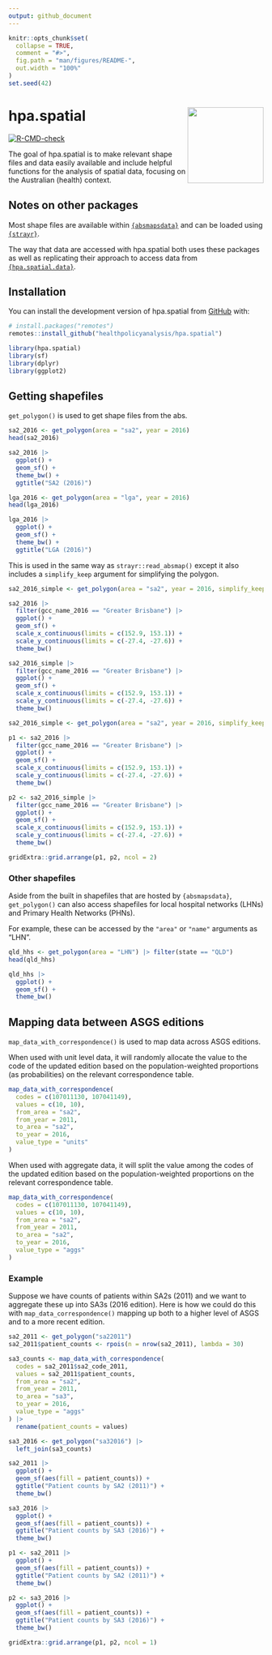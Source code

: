```yaml
---
output: github_document
---
```


<!-- README.md is generated from README.Rmd. Please edit that file -->

```r
knitr::opts_chunk$set(
  collapse = TRUE,
  comment = "#>",
  fig.path = "man/figures/README-",
  out.width = "100%"
)
set.seed(42)
```

# hpa.spatial <a href='https://healthpolicyanalysis.github.io/hpa.spatial/'><img src='man/figures/hex.png' align="right" style="height:150px"/></a>

<!-- badges: start -->
[![R-CMD-check](https://github.com/healthpolicyanalysis/hpa.spatial/actions/workflows/R-CMD-check.yaml/badge.svg)](https://github.com/healthpolicyanalysis/hpa.spatial/actions/workflows/R-CMD-check.yaml)
<!-- badges: end -->

The goal of hpa.spatial is to make relevant shape files and data easily available and include helpful functions for the analysis of spatial data, focusing on the Australian (health) context.

## Notes on other packages

Most shape files are available within [`{absmapsdata}`](https://github.com/wfmackey/absmapsdata) and can be loaded using [`{strayr}`](https://github.com/runapp-aus/strayr).

The way that data are accessed with hpa.spatial both uses these packages as well as replicating their approach to access data from [`{hpa.spatial.data}`](https://github.com/healthpolicyanalysis/hpa.spatial.data).


## Installation

You can install the development version of hpa.spatial from [GitHub](https://github.com/) with:

``` r
# install.packages("remotes")
remotes::install_github("healthpolicyanalysis/hpa.spatial")
```

```r
library(hpa.spatial)
library(sf)
library(dplyr)
library(ggplot2)
```

## Getting shapefiles

`get_polygon()` is used to get shape files from the abs.

```r
sa2_2016 <- get_polygon(area = "sa2", year = 2016)
head(sa2_2016)

sa2_2016 |>
  ggplot() +
  geom_sf() +
  theme_bw() +
  ggtitle("SA2 (2016)")

lga_2016 <- get_polygon(area = "lga", year = 2016)
head(lga_2016)

lga_2016 |>
  ggplot() +
  geom_sf() +
  theme_bw() +
  ggtitle("LGA (2016)")
```

This is used in the same way as `strayr::read_absmap()` except it also includes a `simplify_keep` argument for simplifying the polygon.

```r
sa2_2016_simple <- get_polygon(area = "sa2", year = 2016, simplify_keep = 0.1)

sa2_2016 |>
  filter(gcc_name_2016 == "Greater Brisbane") |>
  ggplot() +
  geom_sf() +
  scale_x_continuous(limits = c(152.9, 153.1)) +
  scale_y_continuous(limits = c(-27.4, -27.6)) +
  theme_bw()

sa2_2016_simple |>
  filter(gcc_name_2016 == "Greater Brisbane") |>
  ggplot() +
  geom_sf() +
  scale_x_continuous(limits = c(152.9, 153.1)) +
  scale_y_continuous(limits = c(-27.4, -27.6)) +
  theme_bw()
```


```r
sa2_2016_simple <- get_polygon(area = "sa2", year = 2016, simplify_keep = 0.1)

p1 <- sa2_2016 |>
  filter(gcc_name_2016 == "Greater Brisbane") |>
  ggplot() +
  geom_sf() +
  scale_x_continuous(limits = c(152.9, 153.1)) +
  scale_y_continuous(limits = c(-27.4, -27.6)) +
  theme_bw()

p2 <- sa2_2016_simple |>
  filter(gcc_name_2016 == "Greater Brisbane") |>
  ggplot() +
  geom_sf() +
  scale_x_continuous(limits = c(152.9, 153.1)) +
  scale_y_continuous(limits = c(-27.4, -27.6)) +
  theme_bw()

gridExtra::grid.arrange(p1, p2, ncol = 2)
```

### Other shapefiles

Aside from the built in shapefiles that are hosted by `{absmapsdata}`, `get_polygon()` can also access shapefiles for local hospital networks (LHNs) and Primary Health Networks (PHNs).

For example, these can be accessed by the `"area"` or `"name"` arguments as "LHN".

```r
qld_hhs <- get_polygon(area = "LHN") |> filter(state == "QLD")
head(qld_hhs)

qld_hhs |>
  ggplot() +
  geom_sf() +
  theme_bw()
```


## Mapping data between ASGS editions

`map_data_with_correspondence()` is used to map data across ASGS editions.

When used with unit level data, it will randomly allocate the value to the code of the updated edition based on the population-weighted proportions (as probabilities) on the relevant correspondence table.

```r
map_data_with_correspondence(
  codes = c(107011130, 107041149),
  values = c(10, 10),
  from_area = "sa2",
  from_year = 2011,
  to_area = "sa2",
  to_year = 2016,
  value_type = "units"
)
```

When used with aggregate data, it will split the value among the codes of the updated edition based on the population-weighted proportions on the relevant correspondence table.

```r
map_data_with_correspondence(
  codes = c(107011130, 107041149),
  values = c(10, 10),
  from_area = "sa2",
  from_year = 2011,
  to_area = "sa2",
  to_year = 2016,
  value_type = "aggs"
)
```

### Example

Suppose we have counts of patients within SA2s (2011) and we want to aggregate these up into SA3s (2016 edition). Here is how we could do this with `map_data_correspondence()` mapping up both to a higher level of ASGS and to a more recent edition.

```r
sa2_2011 <- get_polygon("sa22011")
sa2_2011$patient_counts <- rpois(n = nrow(sa2_2011), lambda = 30)

sa3_counts <- map_data_with_correspondence(
  codes = sa2_2011$sa2_code_2011,
  values = sa2_2011$patient_counts,
  from_area = "sa2",
  from_year = 2011,
  to_area = "sa3",
  to_year = 2016,
  value_type = "aggs"
) |>
  rename(patient_counts = values)

sa3_2016 <- get_polygon("sa32016") |>
  left_join(sa3_counts)
```

```r
sa2_2011 |>
  ggplot() +
  geom_sf(aes(fill = patient_counts)) +
  ggtitle("Patient counts by SA2 (2011)") +
  theme_bw()

sa3_2016 |>
  ggplot() +
  geom_sf(aes(fill = patient_counts)) +
  ggtitle("Patient counts by SA3 (2016)") +
  theme_bw()
```

```r
p1 <- sa2_2011 |>
  ggplot() +
  geom_sf(aes(fill = patient_counts)) +
  ggtitle("Patient counts by SA2 (2011)") +
  theme_bw()

p2 <- sa3_2016 |>
  ggplot() +
  geom_sf(aes(fill = patient_counts)) +
  ggtitle("Patient counts by SA3 (2016)") +
  theme_bw()

gridExtra::grid.arrange(p1, p2, ncol = 1)
```

